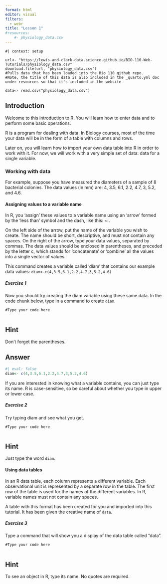 ```yaml
---
format: html
editor: visual
filters: 
  - webr
title: "Lesson 1"
#resources: 
    #- physiology_data.csv
---
```


```webr-r
#| context: setup

url<- "https://lewis-and-clark-data-science.github.io/BIO-110-Web-Tutorials/physiology_data.csv"
download.file(url, "physiology_data.csv")
#Pulls data that has been loaded into the Bio 110 github repo. 
#Note, the title of this data is also included in the _quarto.yml doc under resources so that it's included in the website

data<- read.csv("physiology_data.csv")

```

## Introduction

Welcome to this introduction to R. You will learn how to enter data and to perform some basic operations. 

R is a program for dealing with data. In Biology courses, most of the time your data will be in the form of a table with columns and rows.

Later on, you will learn how to import your own data table into R in order to work with it. For now, we will work with a very simple set of data: data for a single variable.

### Working with data

For example, suppose you have measured the diameters of a sample of 8 bacterial colonies. The data values (in mm) are: 4, 3.5, 6.1, 2.2, 4.7, 3, 5.2, and 4.6.

#### Assigning values to a variable name

In R, you 'assign' these values to a variable name using an 'arrow' formed by the 'less than' symbol and the dash, like this: `<-`. 

On the left side of the arrow, put the name of the variable you wish to create. The name should be short, descriptive, and must not contain any spaces. On the right of the arrow, type your data values, separated by commas. The data values should be enclosed in parentheses, and preceded by the letter c, which stands for 'concatenate' or 'combine' all the values into a single vector of values. 

This command creates a variable called 'diam' that contains our example data values: `diam<-c(4,3.5,6.1,2.2,4.7,3,5.2,4.6)`

##### Exercise 1

Now you should try creating the diam variable using these same data. In the code chunk below, type in a command to create `diam`. 

```webr-r
#Type your code here


```

::: {.callout-tip collapse="true" icon="false"}
## Hint

Don't forget the parentheses.

:::

::: {.callout-note collapse="true" icon="false"}
## Answer

```r
#| eval: false
diam<- c(4,3.5,6.1,2.2,4.7,3,5.2,4.6)
```

:::

If you are interested in knowing what a variable contains, you can just type its name. R is case-sensitive, so be careful about whether you type in upper or lower case.

##### Exercise 2

Try typing diam and see what you get.

```webr-r
#Type your code here


```

::: {.callout-tip collapse="true" icon="false"}
## Hint

Just type the word `diam`. 
:::

#### Using data tables

In an R data table, each column represents a different variable. Each observational unit is represented by a separate row in the table. The first row of the table is used for the names of the different variables. In R, variable names must not contain any spaces.

A table with this format has been created for you and imported into this tutorial. It has been given the creative name of `data`.

##### Exercise 3

Type a command that will show you a display of the data table called "data".

```webr-r
#Type your code here


```

::: {.callout-tip collapse="true" icon="false"}
## Hint

To see an object in R, type its name. No quotes are required.
:::